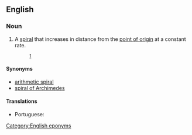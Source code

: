 ==English==
{{wikipedia}}

===Noun===
{{en-noun}}

# {{label|en|mathematics}} A [[spiral]] that increases in distance from the [[point of origin]] at a constant rate.
#: {{ux|en|Max flees and tries to visit Sol, only to find that he has died. Max searches his house and finds mathematical scribblings similar to his own. On a Go board, with its pieces arranged in an '''Archimedean spiral''', Max finds a piece of paper with the 216-digit number.}}<sup>[http://en.wikipedia.org/wiki/Pi_(film)]</sup>

====Synonyms====
* [[arithmetic spiral]]
* [[spiral of Archimedes]]

====Translations====
{{trans-top|a spiral that increases in distance from the point of origin at a constant rate}}
* Portuguese: {{t|pt|espiral de Arquimedes|f}}
{{trans-mid}}
{{trans-bottom}}

[[Category:English eponyms]]